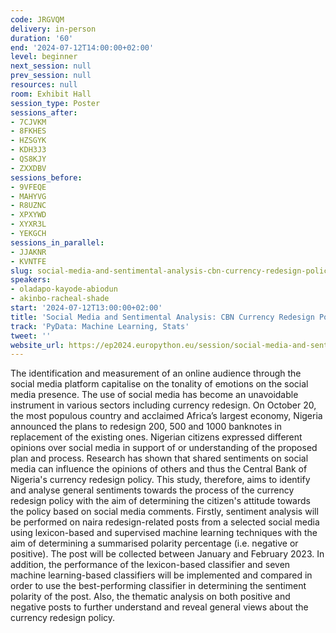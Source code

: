 ```yaml
---
code: JRGVQM
delivery: in-person
duration: '60'
end: '2024-07-12T14:00:00+02:00'
level: beginner
next_session: null
prev_session: null
resources: null
room: Exhibit Hall
session_type: Poster
sessions_after:
- 7CJVKM
- 8FKHES
- HZSGYK
- KDH3J3
- QS8KJY
- ZXXDBV
sessions_before:
- 9VFEQE
- MAHYVG
- R8UZNC
- XPXYWD
- XYXR3L
- YEKGCH
sessions_in_parallel:
- JJAKNR
- KVNTFE
slug: social-media-and-sentimental-analysis-cbn-currency-redesign-policy
speakers:
- oladapo-kayode-abiodun
- akinbo-racheal-shade
start: '2024-07-12T13:00:00+02:00'
title: 'Social Media and Sentimental Analysis: CBN Currency Redesign Policy'
track: 'PyData: Machine Learning, Stats'
tweet: ''
website_url: https://ep2024.europython.eu/session/social-media-and-sentimental-analysis-cbn-currency-redesign-policy
---
```


The identification and measurement of an online audience through the social media platform capitalise on the tonality of emotions on the social media presence. The use of social media has become an unavoidable instrument in various sectors including currency redesign. On October 20, the most populous country and acclaimed Africa’s largest economy, Nigeria announced the plans to redesign 200, 500 and 1000 banknotes in replacement of the existing ones. Nigerian citizens expressed different opinions over social media in support of or understanding of the proposed plan and process. Research has shown that shared sentiments on social media can influence the opinions of others and thus the Central Bank of Nigeria's currency redesign policy. This study, therefore, aims to identify and analyse general sentiments towards the process of the currency redesign policy with the aim of determining the citizen's attitude towards the policy based on social media comments. Firstly, sentiment analysis will be performed on naira redesign-related posts from a selected social media using lexicon-based and supervised machine learning techniques with the aim of determining a summarised polarity percentage (i.e. negative or positive). The post will be collected between January and February 2023. In addition, the performance of the lexicon-based classifier and seven machine learning-based classifiers will be implemented and compared in order to use the best-performing classifier in determining the sentiment polarity of the post. Also, the thematic analysis on both positive and negative posts to further understand and reveal general views about the currency redesign policy.
